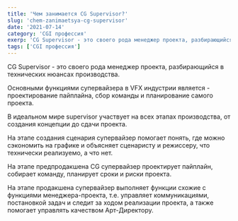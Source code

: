 ```yaml
---
title: 'Чем занимается CG Supervisor?'
slug: 'chem-zanimaetsya-cg-supervisor'
date: '2021-07-14'
category: 'CGI профессия'
exerp: 'CG Supervisor - это своего рода менеджер проекта, разбирающийся в...'
tags: ['CGI профессия']
---
```

CG Supervisor - это своего рода менеджер проекта, разбирающийся в технических нюансах производства.


Основными функциями супервайзера в VFX индустрии является - проектирование пайплайна, сбор команды и планирование самого проекта.


В идеальном мире supervisor участвует на всех этапах производства, от создания концепции до сдачи проекта.


На этапе создания сценария супервайзер помогает понять, где можно сэкономить на графике и объясняет сценаристу и режиссеру, что технически реализуемо, а что нет.


На этапе предпродакшена CG супервайзер проектирует пайплайн, собирает команду, планирует сроки и риски проекта.


На этапе продакшена супервайзер выполняет функции схожие с функциями менеджера-проекта, т.е. управляет коммуникациями, постановкой задач и следит за ходом реализации проекта, а также помогает управлять качеством Арт-Директору.
